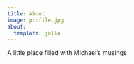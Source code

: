 ```yaml
---
title: About
image: profile.jpg
about:
  template: jolla
---
```


A little place filled with Michael's musings